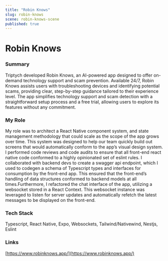 ```yaml
---
title: "Robin Knows"
slug: robin-knows
scene: robin-knows-scene
published: true
---
```


<div className="relative size-full pt-header">
<div className="flex flex-col size-full justify-center">
<Container className="prose prose-sm sm:prose-base lg:prose-lg xl:prose-xl 2xl:prose-2xl prose-white">

# Robin Knows

### Summary

Triptych developed Robin Knows, an AI-powered app designed to offer on-demand technology support and scam prevention. Available 24/7, Robin Knows assists users with troubleshooting devices and identifying potential scams, providing clear, step-by-step guidance tailored to their experience level. The app simplifies technology support and scam detection with a straightforward setup process and a free trial, allowing users to explore its features without any commitment.

### My Role

My role was to architect a React Native component system, and state management methodology that could scale as the scope of the app grows over time. This system was designed to help our team quickly build out screens that would automatically conform to the app’s visual design system. I performed code reviews and code audits to ensure that all front-end react native code conformed to a highly opinionated set of eslint rules. I collaborated with backend devs to create a swagger api endpoint, which I used to codegen a schema of Typescript types and interfaces for consumption by the front-end app. This ensured that the front-end’s handling of data structures conformed to backend models at all times.Furthermore, I refactored the chat interface of the app, utilizing a websocket stored in a React Context. This websocket instance was leveraged to listen for server updates and automatically refetch the latest messages to be displayed on the front-end.

### Tech Stack

Typescript, React Native, Expo, Websockets, Tailwind/Nativewind, Nestjs, Eslint

### Links

[https://www.robinknows.app/](https://www.robinknows.app/)

</Container>
</div>
</div>
